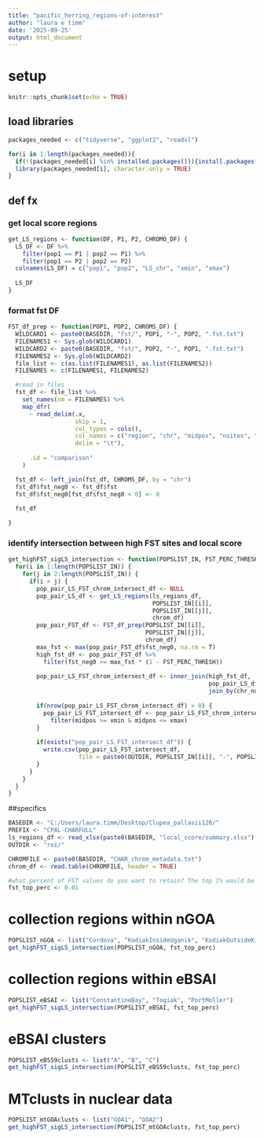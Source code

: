 ---
title: "pacific_herring_regions-of-interest"
author: "laura e timm"
date: '2025-09-25'
output: html_document
---

# setup
```{r setup, include=FALSE}
knitr::opts_chunk$set(echo = TRUE)
```

## load libraries
```{r load_libraries, warning=FALSE, message=FALSE}

packages_needed <- c("tidyverse", "ggplot2", "readxl")

for(i in 1:length(packages_needed)){
  if(!(packages_needed[i] %in% installed.packages())){install.packages(packages_needed[i])}
  library(packages_needed[i], character.only = TRUE)
}

```


## def fx

### get local score regions
```{r define_getLSregions_FX}

get_LS_regions <- function(DF, P1, P2, CHROMO_DF) {
  LS_DF <- DF %>%
    filter(pop1 == P1 | pop2 == P1) %>%
    filter(pop1 == P2 | pop2 == P2)
  colnames(LS_DF) = c("pop1", "pop2", "LS_chr", "xmin", "xmax")
  
  LS_DF
}

```


### format fst DF
```{r define_prepFSTdf_FX}

FST_df_prep <- function(POP1, POP2, CHROMS_DF) {
  WILDCARD1 <- paste0(BASEDIR, "fst/", POP1, "-", POP2, ".fst.txt")
  FILENAMES1 <- Sys.glob(WILDCARD1) 
  WILDCARD2 <- paste0(BASEDIR, "fst/", POP2, "-", POP1, ".fst.txt")
  FILENAMES2 <- Sys.glob(WILDCARD2)
  file_list <- c(as.list(FILENAMES1), as.list(FILENAMES2))
  FILENAMES <- c(FILENAMES1, FILENAMES2)

  #read in files
  fst_df <- file_list %>%
    set_names(nm = FILENAMES) %>%
    map_dfr(
      ~ read_delim(.x,
                   skip = 1,
                   col_types = cols(),
                   col_names = c("region", "chr", "midpos", "nsites", "fst"),
                   delim = "\t"),
      
      .id = "comparison"
    )

  fst_df <- left_join(fst_df, CHROMS_DF, by = "chr")
  fst_df$fst_neg0 <- fst_df$fst
  fst_df$fst_neg0[fst_df$fst_neg0 < 0] <- 0
  
  fst_df

}

```

### identify intersection between high FST sites and local score
```{r def_identify_fst_LS_intersect_FX}

get_highFST_sigLS_intersection <- function(POPSLIST_IN, FST_PERC_THRESH) {
  for(i in 1:length(POPSLIST_IN)) {
    for(j in 2:length(POPSLIST_IN)) {
      if(i < j) {
        pop_pair_LS_FST_chrom_intersect_df <- NULL
        pop_pair_LS_df <- get_LS_regions(ls_regions_df,
                                         POPSLIST_IN[[i]],
                                         POPSLIST_IN[[j]],
                                         chrom_df)
        pop_pair_FST_df <- FST_df_prep(POPSLIST_IN[[i]],
                                       POPSLIST_IN[[j]],
                                       chrom_df)
        max_fst <- max(pop_pair_FST_df$fst_neg0, na.rm = T)
        high_fst_df <- pop_pair_FST_df %>%
          filter(fst_neg0 >= max_fst * (1 - FST_PERC_THRESH))
      
        pop_pair_LS_FST_chrom_intersect_df <- inner_join(high_fst_df,
                                                         pop_pair_LS_df,
                                                         join_by(chr_num == LS_chr))
        
        if(nrow(pop_pair_LS_FST_chrom_intersect_df) > 0) {
          pop_pair_LS_FST_intersect_df <- pop_pair_LS_FST_chrom_intersect_df %>%
            filter(midpos >= xmin & midpos <= xmax)
        }
      
        if(exists("pop_pair_LS_FST_intersect_df")) {
          write.csv(pop_pair_LS_FST_intersect_df,
                    file = paste0(OUTDIR, POPSLIST_IN[[i]], "-", POPSLIST_IN[[j]], "_fst-ls_intersect.csv"))
        }
      }
    }
  }
}

```

##specifics
```{r project_setup}

BASEDIR <- "C:/Users/laura.timm/Desktop/Clupea_pallasii120/"
PREFIX <- "CPAL-CHARFULL"
ls_regions_df <- read_xlsx(paste0(BASEDIR, "local_score/summary.xlsx"), sheet = "tidy")
OUTDIR <- "roi/"

CHROMFILE <- paste0(BASEDIR, "CHAR_chrom_metadata.txt")
chrom_df <- read.table(CHROMFILE, header = TRUE)

#what percent of FST values do you want to retain? The top 1% would be "fst_top_perc = 0.01"
fst_top_perc <- 0.01

```

# collection regions within nGOA
```{r nGOA}

POPSLIST_nGOA <- list("Cordova", "KodiakInsideUganik", "KodiakOutsideKiliuda", "PopofIsland")
get_highFST_sigLS_intersection(POPSLIST_nGOA, fst_top_perc)

```



# collection regions within eBSAI
```{r eBSAI}

POPSLIST_eBSAI <- list("ConstantineBay", "Togiak", "PortMoller")
get_highFST_sigLS_intersection(POPSLIST_eBSAI, fst_top_perc)

```



# eBSAI clusters
```{r manh_ebs59A}

POPSLIST_eBS59clusts <- list("A", "B", "C")
get_highFST_sigLS_intersection(POPSLIST_eBS59clusts, fst_top_perc)

```



# MTclusts in nuclear data
```{r manh_mt_GOA}

POPSLIST_mtGOAclusts <- list("GOA1", "GOA2")
get_highFST_sigLS_intersection(POPSLIST_mtGOAclusts, fst_top_perc)

```

